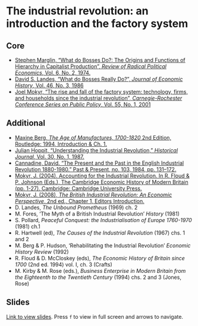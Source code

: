 # The industrial revolution: an introduction and the factory system

## Core

+ [Stephen Marglin, "What do Bosses Do?: The Origins and Functions of Hierarchy in Capitalist Production", *Review of Radical Political Economics*, Vol. 6, No. 2, 1974.](http://journals.sagepub.com/doi/10.1177/048661347400600206)
+ [David S. Landes, "What do Bosses Really Do?", *Journal of Economic History*, Vol. 46, No. 3, 1986](https://www.cambridge.org/core/product/identifier/S0022050700046799/type/journal_article)
+ [Joel Mokyr, "The rise and fall of the factory system: technology, firms, and households since the industrial revolution", *Carnegie-Rochester Conference Series on Public Policy*, Vol. 55, No. 1, 2001](https://linkinghub.elsevier.com/retrieve/pii/S0167223101000501)

## Additional

+ [Maxine Berg, *The Age of Manufactures, 1700-1820* 2nd Edition, Routledge: 1994, Introduction & Ch. 1.](https://keats.kcl.ac.uk/mod/resource/view.php?id=3073196)
+ [Julian Hoppit, "Understanding the Industrial Revolution," *Historical Journal*, Vol. 30, No. 1, 1987.]( https://doi.org/10.1017/S0018246X00021993){target="_blank"}
+ [Cannadine, David. “The Present and the Past in the English Industrial Revolution 1880-1980.” Past & Present, no. 103, 1984, pp. 131–172.](https://www.jstor.org/stable/650727){target="_blank"}
+ [Mokyr, J. (2004). Accounting for the Industrial Revolution. In R. Floud & P. Johnson (Eds.), The Cambridge Economic History of Modern Britain (pp. 1-27). Cambridge: Cambridge University Press.](https://doi.org/10.1017/CHOL9780521820363.002){target="_blank"}
+ [Mokyr, J. (2008), *The British Industrial Revolution: An Economic Perspective*, 2nd ed., Chapter 1, Editors Introduction.](https://ebookcentral.proquest.com/lib/kcl/reader.action?docID=1717269&ppg=14){target="_blank"}
+ D. Landes, *The Unbound Prometheus* (1969) ch. 2
+ M. Fores, ‘The Myth of a British Industrial Revolution’ *History* (1981)
+ S. Pollard, *Peaceful Conquest: the Industrialisation of Europe 1760-1970* (1981) ch.1
+ R. Hartwell (ed), *The Causes of the Industrial Revolution* (1967) chs. 1 and 2
+ M. Berg & P. Hudson, ‘Rehabilitating the Industrial Revolution’ *Economic History Review* (1992)
+ R. Floud & D. McCloskey (eds), *The Economic History of Britain since 1700* (2nd ed. 1994) vol. I, ch. 3 (Crafts)
+ M. Kirby & M. Rose (eds.), *Business Enterprise in Modern Britain from the Eighteenth to the Twentieth Century* (1994) chs. 2 and 3 (Jones, Rose)


## Slides

[Link to view slides](https://gabrielfgm.github.io/beh-slides/05_ir_overview.html#1). Press `f` to view in full screen and arrows to navigate.
